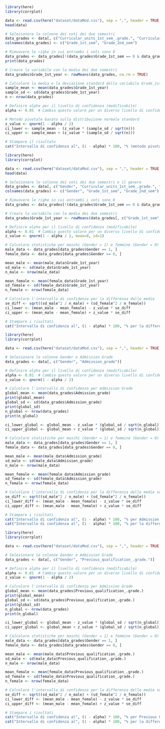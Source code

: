 ```r
library(here)
library(corrplot)

data <- read.csv(here("dataset/dataMod.csv"), sep = ",", header = TRUE, check.names = TRUE)
head(data)

# Selezionare le colonne dei voti dei due semestri
data_grades <- data[, c("Curricular_units_1st_sem_.grade.", "Curricular_units_2nd_sem_.grade.")]
colnames(data_grades) <- c("Grade_1st_sem", "Grade_2nd_sem")

# Rimuovere le righe in cui entrambi i voti sono 0
data_grades <- data_grades[!(data_grades$Grade_1st_sem == 0 & data_grades$Grade_2nd_sem == 0), ]
print(data_grades)

# Creare la variabile con la media dei due semestri
data_grades$Grade_1st_year <- rowMeans(data_grades, na.rm = TRUE)

# Calcolare la media e la deviazione standard della variabile Grade_1st_year
sample_mean <- mean(data_grades$Grade_1st_year)
sample_sd <- sd(data_grades$Grade_1st_year)
n <- nrow(data_grades)

# Definire alpha per il livello di confidenza (modificabile)
alpha <- 0.05  # Cambia questo valore per un diverso livello di confidenza

# Metodo pivotale basato sulla distribuzione normale standard
z_value <- qnorm(1 - alpha / 2)
ci_lower <- sample_mean - (z_value * (sample_sd / sqrt(n)))
ci_upper <- sample_mean + (z_value * (sample_sd / sqrt(n)))

# Stampare il risultato
cat("Intervallo di confidenza al", (1 - alpha) * 100, "% (metodo pivotale con Z): [", round(ci_lower, 2), ",", round(ci_upper, 2), "]\n")
```

```r
library(here)
library(corrplot)

data <- read.csv(here("dataset/dataMod.csv"), sep = ",", header = TRUE, check.names = TRUE)
head(data)

# Selezionare le colonne dei voti dei due semestri e il genere
data_grades <- data[, c("Gender", "Curricular_units_1st_sem_.grade.", "Curricular_units_2nd_sem_.grade.")]
colnames(data_grades) <- c("Gender", "Grade_1st_sem", "Grade_2nd_sem")

# Rimuovere le righe in cui entrambi i voti sono 0
data_grades <- data_grades[!(data_grades$Grade_1st_sem == 0 & data_grades$Grade_2nd_sem == 0), ]

# Creare la variabile con la media dei due semestri
data_grades$Grade_1st_year <- rowMeans(data_grades[, c("Grade_1st_sem", "Grade_2nd_sem")], na.rm = TRUE)

# Definire alpha per il livello di confidenza (modificabile)
alpha <- 0.01  # Cambia questo valore per un diverso livello di confidenza
z_value <- qnorm(1 - alpha / 2, mean=0, sd=1)

# Calcolare statistiche per maschi (Gender = 1) e femmine (Gender = 0)
male_data <- data_grades[data_grades$Gender == 1, ]
female_data <- data_grades[data_grades$Gender == 0, ]

mean_male <- mean(male_data$Grade_1st_year)
sd_male <- sd(male_data$Grade_1st_year)
n_male <- nrow(male_data)

mean_female <- mean(female_data$Grade_1st_year)
sd_female <- sd(female_data$Grade_1st_year)
n_female <- nrow(female_data)

# Calcolare l'intervallo di confidenza per la differenza delle medie
se_diff <- sqrt((sd_male^2 / n_male) + (sd_female^2 / n_female))
ci_lower <- (mean_male - mean_female) - z_value * se_diff
ci_upper <- (mean_male - mean_female) + z_value * se_diff

# Stampare i risultati
cat("Intervallo di confidenza al", (1 - alpha) * 100, "% per la differenza tra maschi e femmine: [", round(ci_lower, 2), ",", round(ci_upper, 2), "]\n")
```

```r
library(here)
library(corrplot)

data <- read.csv(here("dataset/dataMod.csv"), sep = ",", header = TRUE, check.names = TRUE)

# Selezionare le colonne Gender e Admission Grade
data_grades <- data[, c("Gender", "Admission_grade")]

# Definire alpha per il livello di confidenza (modificabile)
alpha <- 0.01  # Cambia questo valore per un diverso livello di confidenza
z_value <- qnorm(1 - alpha / 2)

# Calcolare l'intervallo di confidenza per Admission Grade
global_mean <- mean(data_grades$Admission_grade)
print(global_mean)
global_sd <- sd(data_grades$Admission_grade)
print(global_sd)
n_global <- nrow(data_grades)
print(n_global)

ci_lower_global <- global_mean - z_value * (global_sd / sqrt(n_global))
ci_upper_global <- global_mean + z_value * (global_sd / sqrt(n_global))

# Calcolare statistiche per maschi (Gender = 1) e femmine (Gender = 0) per Admission Grade
male_data <- data_grades[data_grades$Gender == 1, ]
female_data <- data_grades[data_grades$Gender == 0, ]

mean_male <- mean(male_data$Admission_grade)
sd_male <- sd(male_data$Admission_grade)
n_male <- nrow(male_data)

mean_female <- mean(female_data$Admission_grade)
sd_female <- sd(female_data$Admission_grade)
n_female <- nrow(female_data)

# Calcolare l'intervallo di confidenza per la differenza delle medie su Admission Grade
se_diff <- sqrt((sd_male^2 / n_male) + (sd_female^2 / n_female))
ci_lower_diff <- (mean_male - mean_female) - z_value * se_diff
ci_upper_diff <- (mean_male - mean_female) + z_value * se_diff

# Stampare i risultati
cat("Intervallo di confidenza al", (1 - alpha) * 100, "% per Admission Grade: [", round(ci_lower_global, 2), ",", round(ci_upper_global, 2), "]\n")
cat("Intervallo di confidenza al", (1 - alpha) * 100, "% per la differenza tra maschi e femmine su Admission Grade: [", round(ci_lower_diff, 2), ",", round(ci_upper_diff, 2), "]\n")
```

```r
library(here)
library(corrplot)

data <- read.csv(here("dataset/dataMod.csv"), sep = ",", header = TRUE, check.names = TRUE)

# Selezionare le colonne Gender e Admission Grade
data_grades <- data[, c("Gender", "Previous_qualification_.grade.")]

# Definire alpha per il livello di confidenza (modificabile)
alpha <- 0.01  # Cambia questo valore per un diverso livello di confidenza
z_value <- qnorm(1 - alpha / 2)

# Calcolare l'intervallo di confidenza per Admission Grade
global_mean <- mean(data_grades$Previous_qualification_.grade.)
print(global_mean)
global_sd <- sd(data_grades$Previous_qualification_.grade.)
print(global_sd)
n_global <- nrow(data_grades)
print(n_global)

ci_lower_global <- global_mean - z_value * (global_sd / sqrt(n_global))
ci_upper_global <- global_mean + z_value * (global_sd / sqrt(n_global))

# Calcolare statistiche per maschi (Gender = 1) e femmine (Gender = 0) per Admission Grade
male_data <- data_grades[data_grades$Gender == 1, ]
female_data <- data_grades[data_grades$Gender == 0, ]

mean_male <- mean(male_data$Previous_qualification_.grade.)
sd_male <- sd(male_data$Previous_qualification_.grade.)
n_male <- nrow(male_data)

mean_female <- mean(female_data$Previous_qualification_.grade.)
sd_female <- sd(female_data$Previous_qualification_.grade.)
n_female <- nrow(female_data)

# Calcolare l'intervallo di confidenza per la differenza delle medie su Admission Grade
se_diff <- sqrt((sd_male^2 / n_male) + (sd_female^2 / n_female))
ci_lower_diff <- (mean_male - mean_female) - z_value * se_diff
ci_upper_diff <- (mean_male - mean_female) + z_value * se_diff

# Stampare i risultati
cat("Intervallo di confidenza al", (1 - alpha) * 100, "% per Previous Qualification Grade: [", round(ci_lower_global, 2), ",", round(ci_upper_global, 2), "]\n")
cat("Intervallo di confidenza al", (1 - alpha) * 100, "% per la differenza tra maschi e femmine su Previous Qualification Grade: [", round(ci_lower_diff, 2), ",", round(ci_upper_diff, 2), "]\n")
```

